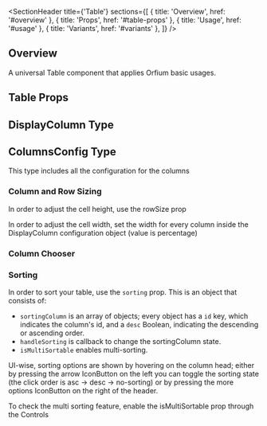 
<Meta of={TableStories} />

<SectionHeader
  title={'Table'}
  sections={[
    { title: 'Overview', href: '#overview' },
    { title: 'Props', href: '#table-props' },
    { title: 'Usage', href: '#usage' },
    { title: 'Variants', href: '#variants' },
  ]}
/>

## Overview

A universal Table component that applies Orfium basic usages.

## Table Props

<ArgTypes of={Table} />

## DisplayColumn Type

<ArgTypes of={DisplayColumnStory} />

## ColumnsConfig Type

This type includes all the configuration for the columns

<ArgTypes of={ColumnsConfigStory} />

<SubsectionHeader title="Variants" />

### Column and Row Sizing

<Tip>In order to adjust the cell height, use the rowSize prop</Tip>

<Tip>
  In order to adjust the cell width, set the width for every column inside the DisplayColumn
  configuration object (value is percentage)
</Tip>

<Canvas of={TableStories.ColumnAndRowSizing} />

### Column Chooser

<Canvas of={TableStories.ColumnChooser} />

### Sorting

In order to sort your table, use the `sorting` prop. This is an object that consists of:

- `sortingColumn` is an array of objects; every object has a `id` key, which indicates the column's id, and a `desc` Boolean, indicating the descending or ascending order.
- `handleSorting` is callback to change the sortingColumn state.
- `isMultiSortable` enables multi-sorting.

<Tip>
  UI-wise, sorting options are shown by hovering on the column head; either by pressing the arrow
  IconButton on the left you can toggle the sorting state (the click order is asc -> desc ->
  no-sorting) or by pressing the more options IconButton on the right of the header.
</Tip>

<Tip>To check the multi sorting feature, enable the isMultiSortable prop through the Controls</Tip>

<Canvas of={TableStories.Sorting} />
